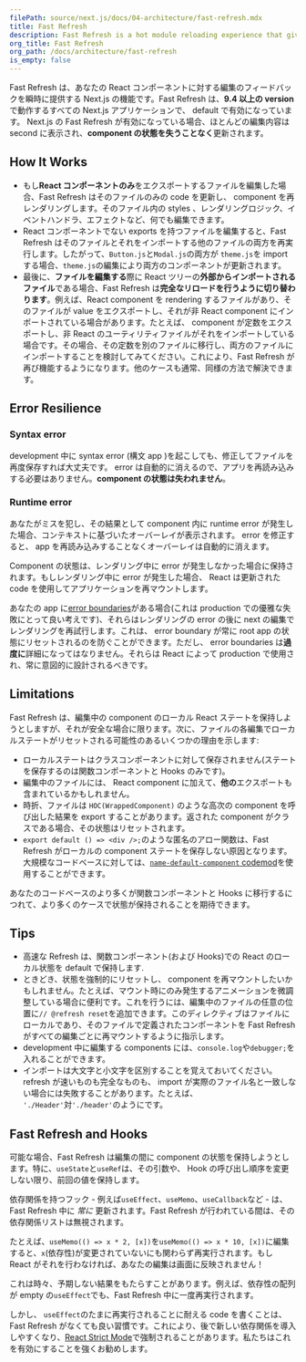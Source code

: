 ```yaml
---
filePath: source/next.js/docs/04-architecture/fast-refresh.mdx
title: Fast Refresh
description: Fast Refresh is a hot module reloading experience that gives you instantaneous feedback on edits made to your React components.
org_title: Fast Refresh
org_path: /docs/architecture/fast-refresh
is_empty: false
---
```


Fast Refresh は、あなたの React コンポーネントに対する編集のフィードバックを瞬時に提供する Next.js の機能です。Fast Refresh は、**9.4 以上の version**で動作するすべての Next.js アプリケーションで、 default で有効になっています。 Next.js の Fast Refresh が有効になっている場合、ほとんどの編集内容は second に表示され、**component の状態を失うことなく**更新されます。

## How It Works

- もし**React コンポーネントのみ**をエクスポートするファイルを編集した場合、Fast Refresh はそのファイルのみの code を更新し、 component を再レンダリングします。そのファイル内の styles 、レンダリングロジック、イベントハンドラ、エフェクトなど、何でも編集できます。
- React コンポーネントでない exports を持つファイルを編集すると、Fast Refresh はそのファイルとそれをインポートする他のファイルの両方を再実行します。したがって、`Button.js`と`Modal.js`の両方が `theme.js`を import する場合、`theme.js`の編集により両方のコンポーネントが更新されます。
- 最後に、**ファイルを編集する**際に React ツリーの**外部からインポートされるファイル**である場合、Fast Refresh は**完全なリロードを行うように切り替わります**。例えば、React component を rendering するファイルがあり、そのファイルが value をエクスポートし、それが非 React component にインポートされている場合があります。たとえば、 component が定数をエクスポートし、非 React のユーティリティファイルがそれをインポートしている場合です。その場合、その定数を別のファイルに移行し、両方のファイルにインポートすることを検討してみてください。これにより、Fast Refresh が再び機能するようになります。他のケースも通常、同様の方法で解決できます。

## Error Resilience

### Syntax error

development 中に syntax error (構文 app )を起こしても、修正してファイルを再度保存すれば大丈夫です。 error は自動的に消えるので、アプリを再読み込みする必要はありません。**component の状態は失われません**。

### Runtime error

あなたがミスを犯し、その結果として component 内に runtime error が発生した場合、コンテキストに基づいたオーバーレイが表示されます。 error を修正すると、 app を再読み込みすることなくオーバーレイは自動的に消えます。

Component の状態は、レンダリング中に error が発生しなかった場合に保持されます。もしレンダリング中に error が発生した場合、 React は更新された code を使用してアプリケーションを再マウントします。

あなたの app に[error boundaries](https://react.dev/reference/react/Component#catching-rendering-errors-with-an-error-boundary)がある場合(これは production での優雅な失敗にとって良い考えです)、それらはレンダリングの error の後に next の編集でレンダリングを再試行します。これは、 error boundary が常に root app の状態にリセットされるのを防ぐことができます。ただし、 error boundaries は**過度に**詳細になってはなりません。それらは React によって production で使用され、常に意図的に設計されるべきです。

## Limitations

Fast Refresh は、編集中の component のローカル React ステートを保持しようとしますが、それが安全な場合に限ります。次に、ファイルの各編集でローカルステートがリセットされる可能性のあるいくつかの理由を示します:

- ローカルステートはクラスコンポーネントに対して保存されません(ステートを保存するのは関数コンポーネントと Hooks のみです)。
- 編集中のファイルには、 React component に加えて、**他の**エクスポートも含まれているかもしれません。
- 時折、ファイルは `HOC(WrappedComponent)` のような高次の component を呼び出した結果を export することがあります。返された component がクラスである場合、その状態はリセットされます。
- `export default () => <div />;`のような匿名のアロー関数は、Fast Refresh がローカルの component ステートを保存しない原因となります。大規模なコードベースに対しては、[`name-default-component` codemod](/ja/javascript/next.js/v14/03-pages/01-building-your-application/10-upgrading/01-codemods#name-default-component)を使用することができます。

あなたのコードベースのより多くが関数コンポーネントと Hooks に移行するにつれて、より多くのケースで状態が保持されることを期待できます。

## Tips

- 高速な Refresh は、関数コンポーネント(および Hooks)での React のローカル状態を default で保持します.
- ときどき、状態を強制的にリセットし、 component を再マウントしたいかもしれません。たとえば、マウント時にのみ発生するアニメーションを微調整している場合に便利です。これを行うには、編集中のファイルの任意の位置に`// @refresh reset`を追加できます。このディレクティブはファイルにローカルであり、そのファイルで定義されたコンポーネントを Fast Refresh がすべての編集ごとに再マウントするように指示します。
- development 中に編集する components には、`console.log`や`debugger;`を入れることができます。
- インポートは大文字と小文字を区別することを覚えておいてください。 refresh が速いものも完全なものも、 import が実際のファイル名と一致しない場合には失敗することがあります。たとえば、 `'./Header'`対`'./header'`のようにです。

## Fast Refresh and Hooks

可能な場合、Fast Refresh は編集の間に component の状態を保持しようとします。特に、`useState`と`useRef`は、その引数や、 Hook の呼び出し順序を変更しない限り、前回の値を保持します。

依存関係を持つフック - 例えば`useEffect`、`useMemo`、`useCallback`など - は、Fast Refresh 中に _常に_ 更新されます。Fast Refresh が行われている間は、その依存関係リストは無視されます。

たとえば、`useMemo(() => x * 2, [x])`を`useMemo(() => x * 10, [x])`に編集すると、`x`(依存性)が変更されていないにも関わらず再実行されます。もし React がそれを行わなければ、あなたの編集は画面に反映されません！

これは時々、予期しない結果をもたらすことがあります。例えば、依存性の配列が empty の`useEffect`でも、Fast Refresh 中に一度再実行されます。

しかし、 `useEffect`のたまに再実行されることに耐える code を書くことは、Fast Refresh がなくても良い習慣です。これにより、後で新しい依存関係を導入しやすくなり、[React Strict Mode](/ja/javascript/next.js/v14/03-pages/02-api-reference/03-next-config-js/reactStrictMode)で強制されることがあります。私たちはこれを有効にすることを強くお勧めします。
